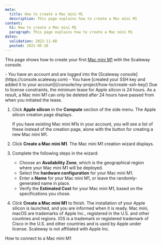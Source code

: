 ```yaml
---
meta:
  title: How to create a Mac mini M1
  description: This page explains how to create a Mac mini M1
content:
  h1: How to create a Mac mini M1
  paragraph: This page explains how to create a Mac mini M1
dates:
  validation: 2022-11-08
  posted: 2021-05-26
---
```


This page shows how to create your first [Mac mini M1](/compute/apple-silicon/concepts#mac-mini-m1) with the Scaleway console.

<Message type="requirement">
  - You have an account and are logged into the [Scaleway console](https://console.scaleway.com)
  - You have [created your SSH key and added it to your account](/console/my-project/how-to/create-ssh-key/)
</Message>


<Message type="important">
  Due to license constraints, the minimum lease for Apple silicon is 24 hours. As a result, a Mac mini M1 can only be deleted after 24 hours have passed from when you initiated the lease.
</Message>

1. Click **Apple silicon** in the **Compute** section of the side menu. The Apple silicon creation page displays. 
    <Lightbox src="scaleway-m1-splash.webp" alt="" />
    
    <Message type="note">
      If you have existing Mac mini M1s in your account, you will see a list of
      these instead of the creation page, alone with the <Icon name="plus" />
      button for creating a new Mac mini M1.
    </Message>
2. Click **Create a Mac mini M1**. The Mac mini M1 creation wizard displays.
3. Complete the following steps in the wizard: 
    - Choose an **Availability Zone**, which is the geographical region where your Mac mini M1 will be deployed.
    - Select the **hardware configuration** for your Mac mini M1. 
    - Enter a **Name** for your Mac mini M1, or leave the randomly-generated name in place. 
    - Verify the **Estimated Cost** for your Mac mini M1, based on the specifications you chose.
4. Click **Create a Mac mini M1** to finish. The installation of your Apple silicon is launched, and you are informed when it is ready.
    <Message type="note">
      Mac mini, macOS are trademarks of Apple Inc., registered in the U.S. and other countries and regions. IOS is a trademark or registered trademark of Cisco in the U.S. and other countries and is used by Apple under license. Scaleway is not affiliated with Apple Inc.
    </Message> 


<Navigation title="See Also">
  <NextButton to="/compute/apple-silicon/how-to/connect-to-mac-mini-m1/">How to connect to a Mac mini M1</NextButton>
</Navigation>